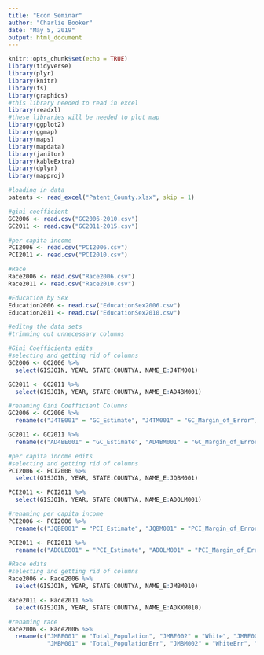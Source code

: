 ```yaml
---
title: "Econ Seminar"
author: "Charlie Booker"
date: "May 5, 2019"
output: html_document
---
```


```r
knitr::opts_chunk$set(echo = TRUE)
library(tidyverse)
library(plyr)
library(knitr)
library(fs)
library(graphics)
#this library needed to read in excel
library(readxl)
#these libraries will be needed to plot map
library(ggplot2)
library(ggmap)
library(maps)
library(mapdata)
library(janitor)
library(kableExtra)
library(dplyr)
library(mapproj)
```

```r
#loading in data
patents <- read_excel("Patent_County.xlsx", skip = 1)

#gini coefficient
GC2006 <- read.csv("GC2006-2010.csv")
GC2011 <- read.csv("GC2011-2015.csv")

#per capita income
PCI2006 <- read.csv("PCI2006.csv")
PCI2011 <- read.csv("PCI2010.csv")

#Race
Race2006 <- read.csv("Race2006.csv")
Race2011 <- read.csv("Race2010.csv")

#Education by Sex
Education2006 <- read.csv("EducationSex2006.csv")
Education2011 <- read.csv("EducationSex2010.csv")

```

```r
#editng the data sets
#trimming out unnecessary columns
```


```r
#Gini Coefficients edits
#selecting and getting rid of columns
GC2006 <- GC2006 %>%
  select(GISJOIN, YEAR, STATE:COUNTYA, NAME_E:J4TM001)

GC2011 <- GC2011 %>%
  select(GISJOIN, YEAR, STATE:COUNTYA, NAME_E:AD4BM001)

#renaming Gini Coefficient Columns
GC2006 <- GC2006 %>%
  rename(c("J4TE001" = "GC_Estimate", "J4TM001" = "GC_Margin_of_Error"))

GC2011 <- GC2011 %>% 
  rename(c("AD4BE001" = "GC_Estimate", "AD4BM001" = "GC_Margin_of_Error"))
```

```r
#per capita income edits
#selecting and getting rid of columns
PCI2006 <- PCI2006 %>%
  select(GISJOIN, YEAR, STATE:COUNTYA, NAME_E:JQBM001)

PCI2011 <- PCI2011 %>%
  select(GISJOIN, YEAR, STATE:COUNTYA, NAME_E:ADOLM001)

#renaming per capita income
PCI2006 <- PCI2006 %>%
  rename(c("JQBE001" = "PCI_Estimate", "JQBM001" = "PCI_Margin_of_Error"))

PCI2011 <- PCI2011 %>%
  rename(c("ADOLE001" = "PCI_Estimate", "ADOLM001" = "PCI_Margin_of_Error"))
```

```r
#Race edits
#selecting and getting rid of columns
Race2006 <- Race2006 %>%
  select(GISJOIN, YEAR, STATE:COUNTYA, NAME_E:JMBM010)

Race2011 <- Race2011 %>%
  select(GISJOIN, YEAR, STATE:COUNTYA, NAME_E:ADKXM010)

#renaming race
Race2006 <- Race2006 %>%
  rename(c("JMBE001" = "Total_Population", "JMBE002" = "White", "JMBE003" = "Black", "JMBE004" = "Native_American", "JMBE005" = "Asian", "JMBE006" = "Pacific", "JMBE007" = "Some_Other", "JMBE008" = "Two_or_More", "JMBE009" = "Two_or_More_Some_Other", "JMBE010" = "Three_or_More",
           "JMBM001" = "Total_PopulationErr", "JMBM002" = "WhiteErr", "JMBM003" = "BlackErr", "JMBM004" = "Native_AmericanErr", "JMBM005" = "AsianErr", "JMBM006" = "PacificErr", "JMBM007" = "Some_OtherErr", "JMBM008" = "Two_or_MoreErr", "JMBM009" = "Two_or_More_Some_OtherErr", "JMBM010" = "Three_or_MoreErr"))

```


